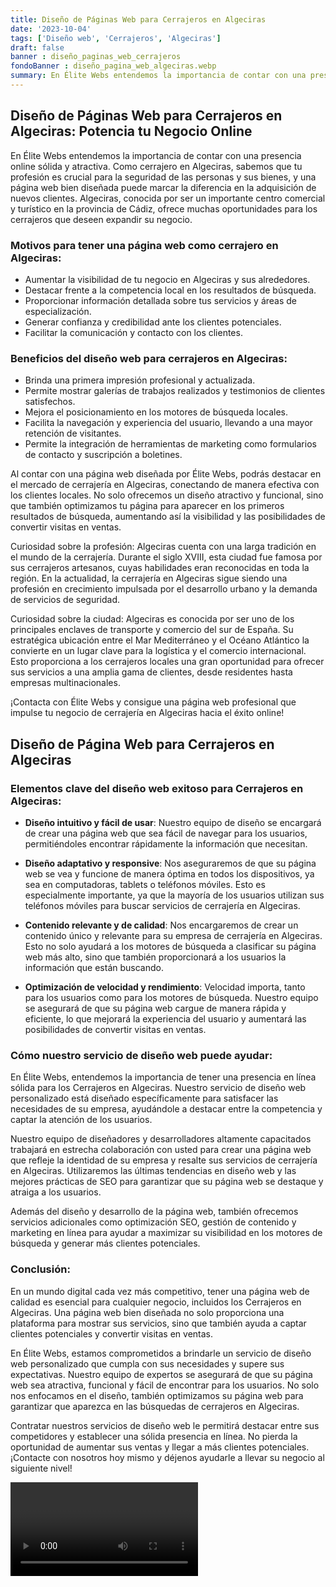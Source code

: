 ```yaml
---
title: Diseño de Páginas Web para Cerrajeros en Algeciras
date: '2023-10-04'
tags: ['Diseño web', 'Cerrajeros', 'Algeciras']
draft: false
banner : diseño_paginas_web_cerrajeros
fondoBanner : diseño_pagina_web_algeciras.webp
summary: En Élite Webs entendemos la importancia de contar con una presencia online sólida y atractiva. Como cerrajero en Algeciras, sabemos que tu profesión es crucial para la seguridad de las personas y sus bienes, y una página web bien diseñada puede marcar la diferencia en la adquisición de nuevos clientes. Algeciras, conocida por ser un importante centro comercial y turístico en la provincia de Cádiz, ofrece muchas oportunidades para los cerrajeros que deseen expandir su negocio.
---
```


## Diseño de Páginas Web para Cerrajeros en Algeciras: Potencia tu Negocio Online

En Élite Webs entendemos la importancia de contar con una presencia online sólida y atractiva. Como cerrajero en Algeciras, sabemos que tu profesión es crucial para la seguridad de las personas y sus bienes, y una página web bien diseñada puede marcar la diferencia en la adquisición de nuevos clientes. Algeciras, conocida por ser un importante centro comercial y turístico en la provincia de Cádiz, ofrece muchas oportunidades para los cerrajeros que deseen expandir su negocio.

### Motivos para tener una página web como cerrajero en Algeciras:

- Aumentar la visibilidad de tu negocio en Algeciras y sus alrededores.
- Destacar frente a la competencia local en los resultados de búsqueda.
- Proporcionar información detallada sobre tus servicios y áreas de especialización.
- Generar confianza y credibilidad ante los clientes potenciales.
- Facilitar la comunicación y contacto con los clientes.

### Beneficios del diseño web para cerrajeros en Algeciras:

- Brinda una primera impresión profesional y actualizada.
- Permite mostrar galerías de trabajos realizados y testimonios de clientes satisfechos.
- Mejora el posicionamiento en los motores de búsqueda locales.
- Facilita la navegación y experiencia del usuario, llevando a una mayor retención de visitantes.
- Permite la integración de herramientas de marketing como formularios de contacto y suscripción a boletines.

Al contar con una página web diseñada por Élite Webs, podrás destacar en el mercado de cerrajería en Algeciras, conectando de manera efectiva con los clientes locales. No solo ofrecemos un diseño atractivo y funcional, sino que también optimizamos tu página para aparecer en los primeros resultados de búsqueda, aumentando así la visibilidad y las posibilidades de convertir visitas en ventas.

Curiosidad sobre la profesión: Algeciras cuenta con una larga tradición en el mundo de la cerrajería. Durante el siglo XVIII, esta ciudad fue famosa por sus cerrajeros artesanos, cuyas habilidades eran reconocidas en toda la región. En la actualidad, la cerrajería en Algeciras sigue siendo una profesión en crecimiento impulsada por el desarrollo urbano y la demanda de servicios de seguridad.

Curiosidad sobre la ciudad: Algeciras es conocida por ser uno de los principales enclaves de transporte y comercio del sur de España. Su estratégica ubicación entre el Mar Mediterráneo y el Océano Atlántico la convierte en un lugar clave para la logística y el comercio internacional. Esto proporciona a los cerrajeros locales una gran oportunidad para ofrecer sus servicios a una amplia gama de clientes, desde residentes hasta empresas multinacionales.

¡Contacta con Élite Webs y consigue una página web profesional que impulse tu negocio de cerrajería en Algeciras hacia el éxito online!

<GifSeo />

<Cta />

## Diseño de Página Web para Cerrajeros en Algeciras

### Elementos clave del diseño web exitoso para Cerrajeros en Algeciras:

- **Diseño intuitivo y fácil de usar**: Nuestro equipo de diseño se encargará de crear una página web que sea fácil de navegar para los usuarios, permitiéndoles encontrar rápidamente la información que necesitan.

- **Diseño adaptativo y responsive**: Nos aseguraremos de que su página web se vea y funcione de manera óptima en todos los dispositivos, ya sea en computadoras, tablets o teléfonos móviles. Esto es especialmente importante, ya que la mayoría de los usuarios utilizan sus teléfonos móviles para buscar servicios de cerrajería en Algeciras.

- **Contenido relevante y de calidad**: Nos encargaremos de crear un contenido único y relevante para su empresa de cerrajería en Algeciras. Esto no solo ayudará a los motores de búsqueda a clasificar su página web más alto, sino que también proporcionará a los usuarios la información que están buscando.

- **Optimización de velocidad y rendimiento**: Velocidad importa, tanto para los usuarios como para los motores de búsqueda. Nuestro equipo se asegurará de que su página web cargue de manera rápida y eficiente, lo que mejorará la experiencia del usuario y aumentará las posibilidades de convertir visitas en ventas.

### Cómo nuestro servicio de diseño web puede ayudar:

En Élite Webs, entendemos la importancia de tener una presencia en línea sólida para los Cerrajeros en Algeciras. Nuestro servicio de diseño web personalizado está diseñado específicamente para satisfacer las necesidades de su empresa, ayudándole a destacar entre la competencia y captar la atención de los usuarios.

Nuestro equipo de diseñadores y desarrolladores altamente capacitados trabajará en estrecha colaboración con usted para crear una página web que refleje la identidad de su empresa y resalte sus servicios de cerrajería en Algeciras. Utilizaremos las últimas tendencias en diseño web y las mejores prácticas de SEO para garantizar que su página web se destaque y atraiga a los usuarios.

Además del diseño y desarrollo de la página web, también ofrecemos servicios adicionales como optimización SEO, gestión de contenido y marketing en línea para ayudar a maximizar su visibilidad en los motores de búsqueda y generar más clientes potenciales.

### Conclusión:

En un mundo digital cada vez más competitivo, tener una página web de calidad es esencial para cualquier negocio, incluidos los Cerrajeros en Algeciras. Una página web bien diseñada no solo proporciona una plataforma para mostrar sus servicios, sino que también ayuda a captar clientes potenciales y convertir visitas en ventas.

En Élite Webs, estamos comprometidos a brindarle un servicio de diseño web personalizado que cumpla con sus necesidades y supere sus expectativas. Nuestro equipo de expertos se asegurará de que su página web sea atractiva, funcional y fácil de encontrar para los usuarios. No solo nos enfocamos en el diseño, también optimizamos su página web para garantizar que aparezca en las búsquedas de cerrajeros en Algeciras.

Contratar nuestros servicios de diseño web le permitirá destacar entre sus competidores y establecer una sólida presencia en línea. No pierda la oportunidad de aumentar sus ventas y llegar a más clientes potenciales. ¡Contacte con nosotros hoy mismo y déjenos ayudarle a llevar su negocio al siguiente nivel!

<Video />

<CtaBot job='Cerrajeros' city='Algeciras'/>

<Gmaps query='Algeciras+españa+maps' />